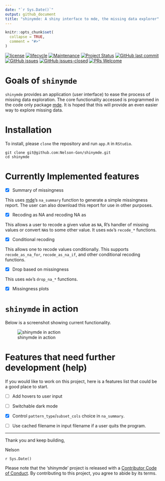 ```yaml
---
date: "`r Sys.Date()`"
output: github_document
title: "shinymde: A shiny interface to mde, the missing data explorer"
---
```


```r
knitr::opts_chunk$set(
  collapse = TRUE,
  comment = "#>"
)
```

[![license](https://img.shields.io/badge/license-MIT-blue.svg)](https://www.gnu.org/licenses/gpl-3.0.en.html)
[![lifecycle](https://img.shields.io/badge/lifecycle-stable-brightgreen.svg)](https://lifecycle.r-lib.org/articles/stages.html) 
[![Maintenance](https://img.shields.io/badge/Maintained%3F-yes-green.svg)](https://GitHub.com/Nelson-Gon/shinymde/graphs/commit-activity) 
[![Project Status](https://www.repostatus.org/badges/latest/active.svg)](https://www.repostatus.org/) 
[![GitHub last commit](https://img.shields.io/github/last-commit/Nelson-Gon/shinymde.svg)](https://github.com/Nelson-Gon/shinymde/commits/master)
[![GitHub issues](https://img.shields.io/github/issues/Nelson-Gon/shinymde.svg)](https://GitHub.com/Nelson-Gon/shinymde/issues/)
[![GitHub issues-closed](https://img.shields.io/github/issues-closed/Nelson-Gon/shinymde.svg)](https://GitHub.com/Nelson-Gon/shinymde/issues?q=is%3Aissue+is%3Aclosed)
[![PRs Welcome](https://img.shields.io/badge/PRs-welcome-brightgreen.svg?style=flat-square)](https://makeapullrequest.com)


# Goals of `shinymde`

`shinymde` provides an application (user interface) to ease the process of missing data exploration. The core functionality accessed is programmed in the code only package [mde](https://github.com/Nelson-Gon/mde). It is hoped that this will provide an even easier way to explore missing data.

# Installation

To install, please `clone` the repository and run `app.R` in `RStudio`.

```shell
git clone git@github.com:Nelson-Gon/shinymde.git
cd shinymde 
```

# Currently Implemented features 

- [x] Summary of missingness

This uses [mde](https://nelson-gon.github.io/mde)'s `na_summary` function to 
generate a simple missingness report. The user can also download this report for 
use in other purposes. 

- [x] Recoding as NA and recoding NA as 

This allows a user to recode a given value as `NA`, R's handler of missing values
or convert `NA`s to some other value. It uses `mde`'s `recode_*` functions. 

- [x] Conditional recoding 

This allows one to recode values conditionally. This supports `recode_as_na_for`,
`recode_as_na_if`, and other conditional recoding functions. 

- [x] Drop based on missingness

This uses `mde`'s `drop_na_*` functions. 


- [x] Missingness plots



# `shinymde` in action

Below is a screenshot showing current functionality. 

![shinymde in action](https://github.com/Nelson-Gon/shinymde/blob/main/images/sample_ui.png?raw=true)



# Features that need further development (help)

If you would like to work on this project, here is a features list that could
be a good place to start.

- [ ] Add hovers to user input 

- [ ] Switchable dark mode 

- [x] Control `pattern_type`/`subset_cols` choice in `na_summary`.

- [ ] Use cached filename in input filename if a user quits the program. 


---

Thank you and keep building,

Nelson 

`r Sys.Date()`


Please note that the 'shinymde' project is released with a
[Contributor Code of Conduct](CODE_OF_CONDUCT.md).
By contributing to this project, you agree to abide by its terms.
